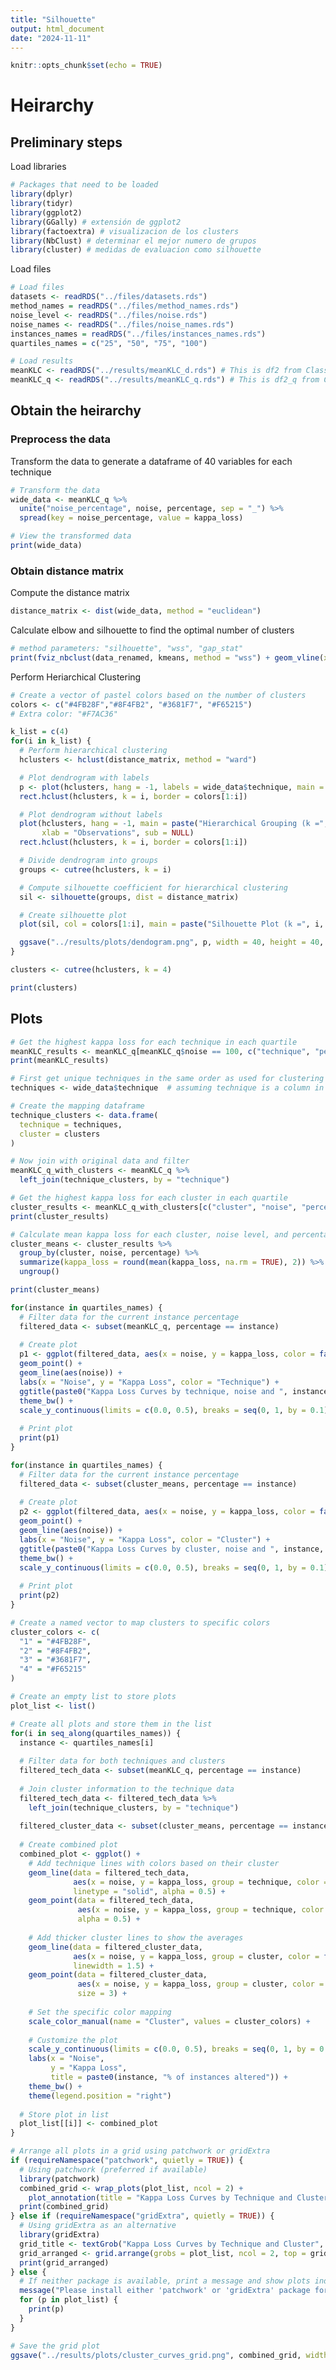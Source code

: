 ```yaml
---
title: "Silhouette"
output: html_document
date: "2024-11-11"
---
```


```r
knitr::opts_chunk$set(echo = TRUE)
```

# Heirarchy

## Preliminary steps

Load libraries

```r
# Packages that need to be loaded
library(dplyr)
library(tidyr)
library(ggplot2)
library(GGally) # extensión de ggplot2
library(factoextra) # visualizacion de los clusters
library(NbClust) # determinar el mejor numero de grupos
library(cluster) # medidas de evaluacion como silhouette
```

Load files

```r
# Load files
datasets <- readRDS("../files/datasets.rds")
method_names = readRDS("../files/method_names.rds")
noise_level <- readRDS("../files/noise.rds")
noise_names <- readRDS("../files/noise_names.rds")
instances_names = readRDS("../files/instances_names.rds")
quartiles_names = c("25", "50", "75", "100")

# Load results
meanKLC <- readRDS("../results/meanKLC_d.rds") # This is df2 from Classification
meanKLC_q <- readRDS("../results/meanKLC_q.rds") # This is df2_q from Classification
```

## Obtain the heirarchy

### Preprocess the data

Transform the data to generate a dataframe of 40 variables for each technique

```r
# Transform the data
wide_data <- meanKLC_q %>%
  unite("noise_percentage", noise, percentage, sep = "_") %>%
  spread(key = noise_percentage, value = kappa_loss)

# View the transformed data
print(wide_data)
```

### Obtain distance matrix

Compute the distance matrix

```r
distance_matrix <- dist(wide_data, method = "euclidean")
```

Calculate elbow and silhouette to find the optimal number of clusters

```r
# method parameters: "silhouette", "wss", "gap_stat"
print(fviz_nbclust(data_renamed, kmeans, method = "wss") + geom_vline(xintercept = 3, linetype = 2) + labs(subtitle = "Elbow method") + theme_minimal())
```

Perform Heriarchical Clustering

```r
# Create a vector of pastel colors based on the number of clusters
colors <- c("#4FB28F","#8F4FB2", "#3681F7", "#F65215")
# Extra color: "#F7AC36"
```

```r
k_list = c(4)
for(i in k_list) {
  # Perform hierarchical clustering
  hclusters <- hclust(distance_matrix, method = "ward")

  # Plot dendrogram with labels
  p <- plot(hclusters, hang = -1, labels = wide_data$technique, main = paste("Hierarchical Grouping (k =", i, ")"), xlab = "Observations", sub = NULL)
  rect.hclust(hclusters, k = i, border = colors[1:i])

  # Plot dendrogram without labels
  plot(hclusters, hang = -1, main = paste("Hierarchical Grouping (k =", i, ")"), 
       xlab = "Observations", sub = NULL)
  rect.hclust(hclusters, k = i, border = colors[1:i])

  # Divide dendrogram into groups
  groups <- cutree(hclusters, k = i)

  # Compute silhouette coefficient for hierarchical clustering
  sil <- silhouette(groups, dist = distance_matrix)

  # Create silhouette plot
  plot(sil, col = colors[1:i], main = paste("Silhouette Plot (k =", i, ")"))

  ggsave("../results/plots/dendogram.png", p, width = 40, height = 40, dpi = 600)
}
```

```r
clusters <- cutree(hclusters, k = 4)

print(clusters)
```

## Plots

```r
# Get the highest kappa loss for each technique in each quartile
meanKLC_results <- meanKLC_q[meanKLC_q$noise == 100, c("technique", "percentage", "kappa_loss")]
print(meanKLC_results)
```

```r
# First get unique techniques in the same order as used for clustering
techniques <- wide_data$technique  # assuming technique is a column in wide_data

# Create the mapping dataframe
technique_clusters <- data.frame(
  technique = techniques,
  cluster = clusters
)

# Now join with original data and filter
meanKLC_q_with_clusters <- meanKLC_q %>%
  left_join(technique_clusters, by = "technique")

# Get the highest kappa loss for each cluster in each quartile
cluster_results <- meanKLC_q_with_clusters[c("cluster", "noise", "percentage", "kappa_loss")]
print(cluster_results)
```

```r
# Calculate mean kappa loss for each cluster, noise level, and percentage
cluster_means <- cluster_results %>%
  group_by(cluster, noise, percentage) %>%
  summarize(kappa_loss = round(mean(kappa_loss, na.rm = TRUE), 2)) %>%
  ungroup()

print(cluster_means)
```

```r
for(instance in quartiles_names) {
  # Filter data for the current instance percentage
  filtered_data <- subset(meanKLC_q, percentage == instance)
  
  # Create plot
  p1 <- ggplot(filtered_data, aes(x = noise, y = kappa_loss, color = factor(technique))) +
  geom_point() +
  geom_line(aes(noise)) +
  labs(x = "Noise", y = "Kappa Loss", color = "Technique") +
  ggtitle(paste0("Kappa Loss Curves by technique, noise and ", instance, " % of instances altered")) +
  theme_bw() +
  scale_y_continuous(limits = c(0.0, 0.5), breaks = seq(0, 1, by = 0.1))
  
  # Print plot
  print(p1)
}
```

```r
for(instance in quartiles_names) {
  # Filter data for the current instance percentage
  filtered_data <- subset(cluster_means, percentage == instance)
  
  # Create plot
  p2 <- ggplot(filtered_data, aes(x = noise, y = kappa_loss, color = factor(cluster))) +
  geom_point() +
  geom_line(aes(noise)) +
  labs(x = "Noise", y = "Kappa Loss", color = "Cluster") +
  ggtitle(paste0("Kappa Loss Curves by cluster, noise and ", instance, " % of instances altered")) +
  theme_bw() +
  scale_y_continuous(limits = c(0.0, 0.5), breaks = seq(0, 1, by = 0.1))
  
  # Print plot
  print(p2)
}
```

```r
# Create a named vector to map clusters to specific colors
cluster_colors <- c(
  "1" = "#4FB28F",
  "2" = "#8F4FB2",
  "3" = "#3681F7",
  "4" = "#F65215"
)
```

```r
# Create an empty list to store plots
plot_list <- list()

# Create all plots and store them in the list
for(i in seq_along(quartiles_names)) {
  instance <- quartiles_names[i]
  
  # Filter data for both techniques and clusters
  filtered_tech_data <- subset(meanKLC_q, percentage == instance)
  
  # Join cluster information to the technique data
  filtered_tech_data <- filtered_tech_data %>%
    left_join(technique_clusters, by = "technique")
    
  filtered_cluster_data <- subset(cluster_means, percentage == instance)
  
  # Create combined plot
  combined_plot <- ggplot() +
    # Add technique lines with colors based on their cluster
    geom_line(data = filtered_tech_data, 
              aes(x = noise, y = kappa_loss, group = technique, color = factor(cluster)),
              linetype = "solid", alpha = 0.5) +
    geom_point(data = filtered_tech_data,
               aes(x = noise, y = kappa_loss, group = technique, color = factor(cluster)),
               alpha = 0.5) +
    
    # Add thicker cluster lines to show the averages
    geom_line(data = filtered_cluster_data,
              aes(x = noise, y = kappa_loss, group = cluster, color = factor(cluster)),
              linewidth = 1.5) +
    geom_point(data = filtered_cluster_data,
               aes(x = noise, y = kappa_loss, group = cluster, color = factor(cluster)),
               size = 3) +
    
    # Set the specific color mapping
    scale_color_manual(name = "Cluster", values = cluster_colors) +
    
    # Customize the plot
    scale_y_continuous(limits = c(0.0, 0.5), breaks = seq(0, 1, by = 0.1)) +
    labs(x = "Noise",
         y = "Kappa Loss",
         title = paste0(instance, "% of instances altered")) +
    theme_bw() +
    theme(legend.position = "right")
  
  # Store plot in list
  plot_list[[i]] <- combined_plot
}

# Arrange all plots in a grid using patchwork or gridExtra
if (requireNamespace("patchwork", quietly = TRUE)) {
  # Using patchwork (preferred if available)
  library(patchwork)
  combined_grid <- wrap_plots(plot_list, ncol = 2) + 
    plot_annotation(title = "Kappa Loss Curves by Technique and Cluster")
  print(combined_grid)
} else if (requireNamespace("gridExtra", quietly = TRUE)) {
  # Using gridExtra as an alternative
  library(gridExtra)
  grid_title <- textGrob("Kappa Loss Curves by Technique and Cluster", gp = gpar(fontsize = 14))
  grid_arranged <- grid.arrange(grobs = plot_list, ncol = 2, top = grid_title)
  print(grid_arranged)
} else {
  # If neither package is available, print a message and show plots individually
  message("Please install either 'patchwork' or 'gridExtra' package for grid layout.")
  for (p in plot_list) {
    print(p)
  }
}

# Save the grid plot
ggsave("../results/plots/cluster_curves_grid.png", combined_grid, width = 40, height = 40, dpi = 600)
```
